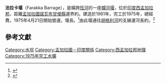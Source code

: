 {{Infobox dam
| name                 = 法拉卡堰
| image                =
| image_caption        = Farakka barrage seen from train
| name_official        =
| location_map         = India West Bengal
| location_map_size    = 
| location_map_caption = 
| lat_d   = 24
| lat_m   = 48
| lat_s   = 16
| lat_NS  = N
| long_d  = 87
| long_m  = 55
| long_s  = 59
| long_EW = E
| dam_crosses          = [[恆河|恆河]]
| res_name             = 
| location             = [[印度|印度]][[西孟加拉邦|西孟加拉邦]][[穆希達巴德縣|穆希達巴德縣]]、[[馬爾達縣|馬爾達縣]] 
| dam_length           = {{convert|2240|m}}
| dam_height           = 
| dam_width_base       = 
| construction_began   = 1961年
| opening              = 1972年
| closed               = 
| cost                 = {{Indian Rupee}}156.49 [[克若|克若]]
| res_capacity_total   = 
| res_catchment        = 
| res_surface          = 
| plant_turbines       = 
| plant_capacity       = 
| plant_annual_gen     = 
| coordinates          =
| extra                = 
| website              =
}}
'''法拉卡堰'''（Farakka Barrage），是橫跨[[恆河|恆河]]的一座[[攔河堰|攔河堰]]，位於[[印度|印度]][[西孟加拉邦|西孟加拉邦]]，距離[[孟加拉國|孟加拉國]][[諾瓦布甘傑縣|諾瓦布甘傑縣]]邊界約{{convert|16.5|km|mi}}。建造於1961年，完工於1975年，總經費{{INRConvert|156.49|c|to=USD}}。1975年4月21日開始營運。堰長{{convert|2240|m}}。<ref>{{cite web|title=Farakka Barrage Project Farakka |url=http://mowr.gov.in/index3.asp?sslid=296&subsublinkid=714&langid=1 |deadurl=yes |archiveurl=https://web.archive.org/web/20120428204901/http://mowr.gov.in/index3.asp?subsublinkid=714&langid=1&sslid=296 |archivedate=2012-04-28 }}</ref>由此堰通往[[胡格利河|胡格利河]]的支線運河長約{{convert|25|mi|km}}。<ref name="SalmanUprety2002">{{cite book|last1=Salman|first1=Salman M. A.|last2=Uprety|first2=Kishor|title=Conflict and cooperation on South Asia's international rivers: a legal perspective|url=http://books.google.com/books?id=8GEr4fyDbqgC&pg=PA135|accessdate=27 April 2011|year=2002|publisher=World Bank Publications|isbn=978-0-8213-5352-3|pages=135–136|archive-date=2021-04-05|archive-url=https://web.archive.org/web/20210405070847/https://books.google.com/books?id=8GEr4fyDbqgC&pg=PA135|dead-url=no}}</ref>

== 參考文獻 ==
{{reflist}}

[[Category:水坝|Category:水坝]]
[[Category:孟加拉國－印度關係|Category:孟加拉國－印度關係]]
[[Category:西孟加拉邦地理|Category:西孟加拉邦地理]]
[[Category:1975年完工水壩|Category:1975年完工水壩]]